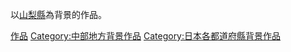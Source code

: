 以[[山梨縣|山梨縣]]為背景的作品。
{{日本行政區劃分類導航|背景作品}}
{{DEFAULTSORT:Yamanasi}}
[[Category:山梨縣文化|作品]]
[[Category:中部地方背景作品|Category:中部地方背景作品]]
[[Category:日本各都道府縣背景作品|Category:日本各都道府縣背景作品]]